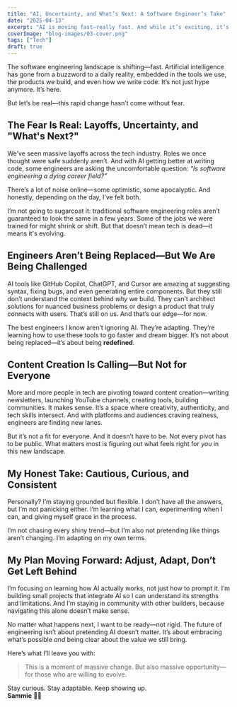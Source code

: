 ```yaml
---
title: "AI, Uncertainty, and What’s Next: A Software Engineer’s Take"
date: "2025-04-13"
excerpt: "AI is moving fast—really fast. And while it’s exciting, it’s also a little scary. Here’s how I’m navigating this shift as a software engineer, and why adapting isn’t optional."
coverImage: "blog-images/03-cover.png"
tags: ["Tech"]
draft: true
---
```


The software engineering landscape is shifting—fast. Artificial intelligence has gone from a buzzword to a daily reality, embedded in the tools we use, the products we build, and even how we write code. It’s not just hype anymore. It’s here.

But let’s be real—this rapid change hasn’t come without fear. 

## The Fear Is Real: Layoffs, Uncertainty, and "What's Next?"

We’ve seen massive layoffs across the tech industry. Roles we once thought were safe suddenly aren’t. And with AI getting better at writing code, some engineers are asking the uncomfortable question: _“Is software engineering a dying career field?”_

There’s a lot of noise online—some optimistic, some apocalyptic. And honestly, depending on the day, I’ve felt both.

I’m not going to sugarcoat it: traditional software engineering roles aren’t guaranteed to look the same in a few years. Some of the jobs we were trained for might shrink or shift. But that doesn’t mean tech is dead—it means it's evolving.

## Engineers Aren’t Being Replaced—But We Are Being Challenged

AI tools like GitHub Copilot, ChatGPT, and Cursor are amazing at suggesting syntax, fixing bugs, and even generating entire components. But they still don’t understand the context behind _why_ we build. They can’t architect solutions for nuanced business problems or design a product that truly connects with users. That’s still on us. And that’s our edge—for now.

The best engineers I know aren’t ignoring AI. They’re adapting. They’re learning how to use these tools to go faster and dream bigger. It’s not about being replaced—it’s about being **redefined**.

## Content Creation Is Calling—But Not for Everyone

More and more people in tech are pivoting toward content creation—writing newsletters, launching YouTube channels, creating tools, building communities. It makes sense. It’s a space where creativity, authenticity, and tech skills intersect. And with platforms and audiences craving realness, engineers are finding new lanes.

But it’s not a fit for everyone. And it doesn’t have to be. Not every pivot has to be public. What matters most is figuring out what feels right for _you_ in this new landscape.

## My Honest Take: Cautious, Curious, and Consistent

Personally? I’m staying grounded but flexible. I don’t have all the answers, but I’m not panicking either. I’m learning what I can, experimenting when I can, and giving myself grace in the process.

I’m not chasing every shiny trend—but I’m also not pretending like things aren’t changing. I’m adapting on my own terms.

## My Plan Moving Forward: Adjust, Adapt, Don’t Get Left Behind

I’m focusing on learning how AI actually works, not just how to prompt it. I’m building small projects that integrate AI so I can understand its strengths and limitations. And I’m staying in community with other builders, because navigating this alone doesn’t make sense.

No matter what happens next, I want to be ready—not rigid. The future of engineering isn’t about pretending AI doesn’t matter. It’s about embracing what’s possible _and_ being clear about the value we still bring.

Here’s what I’ll leave you with:

> This is a moment of massive change. But also massive opportunity—for those who are willing to evolve.

Stay curious. Stay adaptable. Keep showing up.  
**Sammie** ✌🏽
